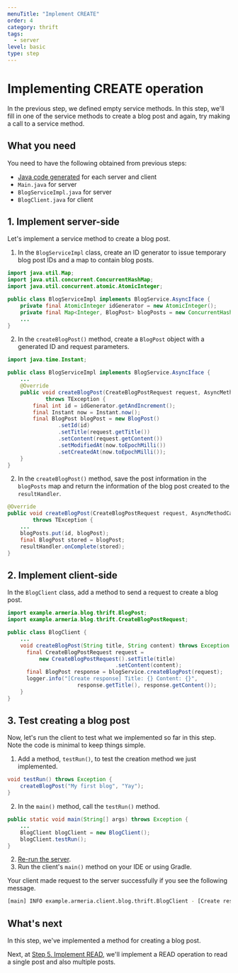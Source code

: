 ```yaml
---
menuTitle: "Implement CREATE"
order: 4
category: thrift
tags:
  - server
level: basic
type: step
---
```


# Implementing CREATE operation

In the previous step, we defined empty service methods.
In this step, we'll fill in one of the service methods to create a blog post and again, try making a call to a service method.

<TutorialSteps current={4} />

## What you need

You need to have the following obtained from previous steps:

- [Java code generated](/tutorials/thrift/blog/create-service#2-compile-the-thrift-file) for each server and client
- `Main.java` for server
- `BlogServiceImpl.java` for server
- `BlogClient.java` for client

## 1. Implement server-side

Let's implement a service method to create a blog post.

1. In the `BlogServiceImpl` class, create an ID generator to issue temporary blog post IDs and a map to contain blog posts.
  ```java filename=BlogServiceImpl.java
  import java.util.Map;
  import java.util.concurrent.ConcurrentHashMap;
  import java.util.concurrent.atomic.AtomicInteger;

  public class BlogServiceImpl implements BlogService.AsyncIface {
      private final AtomicInteger idGenerator = new AtomicInteger();
      private final Map<Integer, BlogPost> blogPosts = new ConcurrentHashMap<>();
      ...
  }
  ```
2. In the `createBlogPost()` method, create a `BlogPost` object with a generated ID and request parameters.
  ```java filename=BlogServiceImpl.java
  import java.time.Instant;

  public class BlogServiceImpl implements BlogService.AsyncIface {
      ...
      @Override
      public void createBlogPost(CreateBlogPostRequest request, AsyncMethodCallback<BlogPost> resultHandler)
              throws TException {
          final int id = idGenerator.getAndIncrement();
          final Instant now = Instant.now();
          final BlogPost blogPost = new BlogPost()
                  .setId(id)
                  .setTitle(request.getTitle())
                  .setContent(request.getContent())
                  .setModifiedAt(now.toEpochMilli())
                  .setCreatedAt(now.toEpochMilli());
      }
  }
  ```
2. In the `createBlogPost()` method, save the post information in the `blogPosts` map and return the information of the blog post created to the `resultHandler`.
  ```java filename=BlogServiceImpl.java
  @Override
  public void createBlogPost(CreateBlogPostRequest request, AsyncMethodCallback<BlogPost> resultHandler)
          throws TException {
      ...
      blogPosts.put(id, blogPost);
      final BlogPost stored = blogPost;
      resultHandler.onComplete(stored);
  }
  ```

## 2. Implement client-side

In the `BlogClient` class, add a method to send a request to create a blog post.

```java filename=BlogClient.java
import example.armeria.blog.thrift.BlogPost;
import example.armeria.blog.thrift.CreateBlogPostRequest;

public class BlogClient {
    ...
    void createBlogPost(String title, String content) throws Exception {
      final CreateBlogPostRequest request =
          new CreateBlogPostRequest().setTitle(title)
                                  .setContent(content);
      final BlogPost response = blogService.createBlogPost(request);
      logger.info("[Create response] Title: {} Content: {}",
                      response.getTitle(), response.getContent());
    }
}
```

## 3. Test creating a blog post

Now, let's run the client to test what we implemented so far in this step.
Note the code is minimal to keep things simple.

1. Add a method, `testRun()`, to test the creation method we just implemented.
  ```java filename=BlogClient.java
  void testRun() throws Exception {
      createBlogPost("My first blog", "Yay");
  }
  ```
2. In the `main()` method, call the `testRun()` method.
  ```java filename=BlogClient.java
  public static void main(String[] args) throws Exception {
      ...
      BlogClient blogClient = new BlogClient();
      blogClient.testRun();
  }
  ```
2. [Re-run the server](/tutorials/thrift/blog/run-server-and-client#2-run-the-server).
3. Run the client's `main()` method on your IDE or using Gradle.

  Your client made request to the server successfully if you see the following message.
  ```bash
  [main] INFO example.armeria.client.blog.thrift.BlogClient - [Create response] Title: My first blog Content: Yay
  ```

## What's next

In this step, we've implemented a method for creating a blog post.

Next, at [Step 5. Implement READ](/tutorials/thrift/blog/implement-read), we'll implement a READ operation to read a single post and also multiple posts.

<TutorialSteps current={4} />
